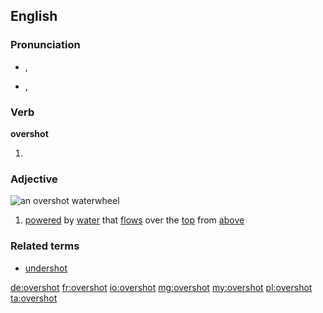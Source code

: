 ==English==

===Pronunciation===
* {{a|UK}} {{IPA|/ˈəʊ.və(ɹ)ˌʃɒt/}}, {{SAMPA|/"@U.v@(r\)%SQt/}}
* {{a|US}} {{IPA|/ˈoʊ.vəɻˌʃɑt/}}, {{SAMPA|/"oU.v@r\`%SAt/}}

===Verb===
'''overshot'''

# {{past of|overshoot}}

===Adjective===
[[File:Overshot water wheel schematic.svg|thumb|right|an '''overshot''' waterwheel]]
{{en-adj}}

# {{context|of a waterwheel}} [[powered]] by [[water]] that [[flow]]s over the [[top]] from [[above]]

===Related terms===
* [[undershot]]

[[de:overshot]]
[[fr:overshot]]
[[io:overshot]]
[[mg:overshot]]
[[my:overshot]]
[[pl:overshot]]
[[ta:overshot]]